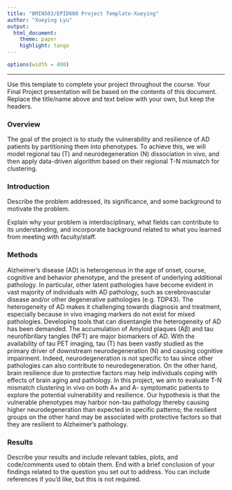 ```yaml
---
title: "BMIN503/EPID600 Project Template-Xueying"
author: "Xueying Lyu"
output: 
  html_document:
    theme: paper 
    highlight: tango
---
```

```r
options(width = 400)
```  
***
Use this template to complete your project throughout the course. Your Final Project presentation will be based on the contents of this document. Replace the title/name above and text below with your own, but keep the headers.

### Overview
The goal of the project is to study the vulnerability and resilience of AD patients by partitioning them into phenotypes. To achieve this, we will model regional tau (T) and neurodegeneration (N) dissociation in vivo, and then apply data-driven algorithm based on their regional T-N mismatch for clustering. 


### Introduction 
Describe the problem addressed, its significance, and some background to motivate the problem.

Explain why your problem is interdisciplinary, what fields can contribute to its understanding, and incorporate background related to what you learned from meeting with faculty/staff.


### Methods
Alzheimer’s disease (AD) is heterogenous in the age of onset, course, cognitive and behavior phenotype, and the present of underlying additional pathology. In particular, other latent pathologies have become evident in vast majority of individuals with AD pathology, such as cerebrovascular disease and/or other degenerative pathologies (e.g. TDP43). The heterogeneity of AD makes it challenging towards diagnosis and treatment, especially because in vivo imaging markers do not exist for mixed pathologies. Developing tools that can disentangle the heterogeneity of AD has been demanded. 
The accumulation of Amyloid plaques (Aβ) and tau neurofibrillary tangles (NFT) are major biomarkers of AD. With the availability of tau PET imaging, tau (T) has been vastly studied as the primary driver of downstream neurodegeneration (N) and causing cognitive impairment. Indeed, neurodegeneration is not specific to tau since other pathologies can also contribute to neurodegeneration. On the other hand, brain resilience due to protective factors may help individuals coping with effects of brain aging and pathology. In this project, we aim to evaluate T-N mismatch clustering in vivo on both A+ and A- symptomatic patients to explore the potential vulnerability and resilience. Our hypothesis is that the vulnerable phenotypes may harbor non-tau pathology thereby causing higher neurodegeneration than expected in specific patterns; the resilient groups on the other hand may be associated with protective factors so that they are resilient to Alzheimer’s pathology.


### Results
Describe your results and include relevant tables, plots, and code/comments used to obtain them. End with a brief conclusion of your findings related to the question you set out to address. You can include references if you'd like, but this is not required.
